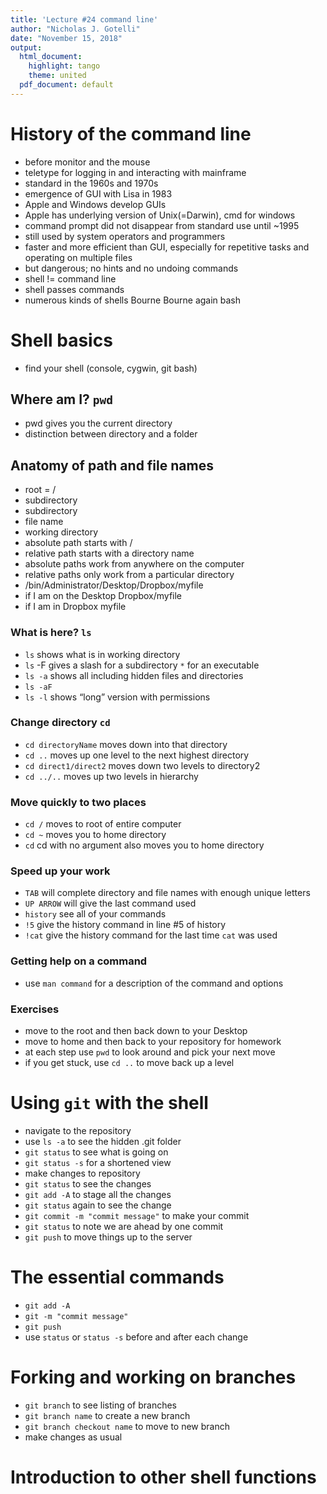---
title: 'Lecture #24 command line'
author: "Nicholas J. Gotelli"
date: "November 15, 2018"
output:
  html_document:
    highlight: tango
    theme: united
  pdf_document: default
---
# History of the command line
- before monitor and the mouse
- teletype for logging in and interacting with mainframe
- standard in the 1960s and 1970s
- emergence of GUI with Lisa in 1983
- Apple and Windows develop GUIs
- Apple has underlying version of Unix(=Darwin), cmd for windows
- command prompt did not disappear from standard use until ~1995 
- still used by system operators and programmers
- faster and more efficient than GUI, especially for repetitive tasks and operating on multiple files
- but dangerous; no hints and no undoing commands
- shell != command line
- shell passes commands
- numerous kinds of shells Bourne Bourne again bash

# Shell basics
- find your shell (console, cygwin, git bash)

## Where am I? `pwd`
- pwd gives you the current directory
- distinction between directory and a folder

## Anatomy of path and file names
- root = /
- subdirectory
- subdirectory
- file name
- working directory
- absolute path starts with /
- relative path starts with a directory name
- absolute paths work from anywhere on the computer
- relative paths only work from a particular directory
- /bin/Administrator/Desktop/Dropbox/myfile
- if I am on the Desktop Dropbox/myfile
- if I am in Dropbox myfile

### What is here? `ls`
- `ls` shows what is in working directory
- `ls` -F gives a slash for a subdirectory `*` for an executable
- `ls -a` shows all including hidden files and directories
- `ls -aF`
- `ls -l` shows "long" version with permissions

### Change directory `cd`
- `cd directoryName` moves down into that directory
- `cd ..` moves up one level to the next highest directory
- `cd direct1/direct2` moves down two levels to directory2
- `cd ../..` moves up two levels in hierarchy

### Move quickly to two places
- `cd /` moves to root of entire computer
- `cd ~` moves you to home directory
- `cd `  cd with no argument also moves you to home directory


### Speed up your work
- `TAB` will complete directory and file names with enough unique letters
- `UP ARROW` will give the last command used
- `history` see all of your commands
- `!5` give the history command in line #5 of history
- `!cat` give the history command for the last time `cat` was used

### Getting help on a command
- use `man command` for a description of the command and options

### Exercises
- move to the root and then back down to  your Desktop
- move to home and then back to your repository for homework
- at each step use `pwd` to look around and pick your next move
- if you get stuck, use `cd ..` to move back up a level

# Using `git` with the shell
- navigate to the repository
- use `ls -a` to see the hidden .git folder
- `git status` to see what is going on
- `git status -s` for a shortened view
- make changes to repository
- `git status` to see the changes
- `git add -A` to stage all the changes
- `git status` again to see the change
- `git commit -m "commit message"` to make your commit
- `git status` to note we are ahead by one commit
- `git push` to move things up to the server

# The essential commands
- `git add -A`
- `git -m "commit message"`
- `git push`
- use `status` or `status -s` before and after each change

# Forking and working on branches
- `git branch` to see listing of branches
- `git branch name` to create a new branch
- `git branch checkout name` to move to new branch
- make changes as usual

# Introduction to other shell functions
